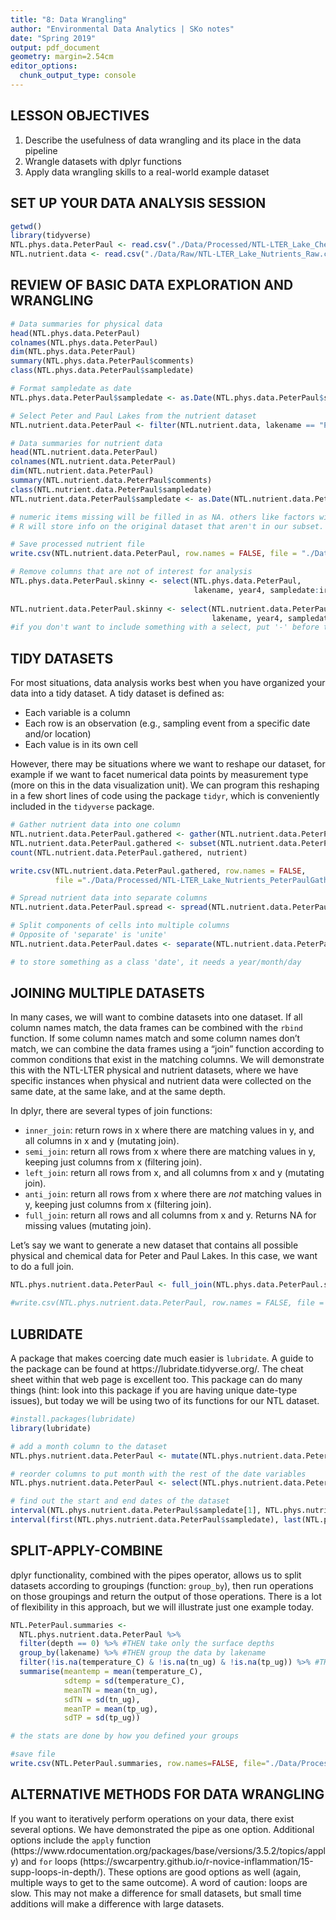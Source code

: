 ```yaml
---
title: "8: Data Wrangling"
author: "Environmental Data Analytics | SKo notes"
date: "Spring 2019"
output: pdf_document
geometry: margin=2.54cm
editor_options: 
  chunk_output_type: console
---
```


## LESSON OBJECTIVES
1. Describe the usefulness of data wrangling and its place in the data pipeline
2. Wrangle datasets with dplyr functions
3. Apply data wrangling skills to a real-world example dataset

## SET UP YOUR DATA ANALYSIS SESSION

```r
getwd()
library(tidyverse)
NTL.phys.data.PeterPaul <- read.csv("./Data/Processed/NTL-LTER_Lake_ChemistryPhysics_PeterPaul_Processed.csv")
NTL.nutrient.data <- read.csv("./Data/Raw/NTL-LTER_Lake_Nutrients_Raw.csv")
```

## REVIEW OF BASIC DATA EXPLORATION AND WRANGLING
```r
# Data summaries for physical data
head(NTL.phys.data.PeterPaul)
colnames(NTL.phys.data.PeterPaul)
dim(NTL.phys.data.PeterPaul)
summary(NTL.phys.data.PeterPaul$comments)
class(NTL.phys.data.PeterPaul$sampledate)

# Format sampledate as date
NTL.phys.data.PeterPaul$sampledate <- as.Date(NTL.phys.data.PeterPaul$sampledate, format = "%m/%d/%y")

# Select Peter and Paul Lakes from the nutrient dataset
NTL.nutrient.data.PeterPaul <- filter(NTL.nutrient.data, lakename == "Paul Lake" | lakename == "Peter Lake")

# Data summaries for nutrient data
head(NTL.nutrient.data.PeterPaul)
colnames(NTL.nutrient.data.PeterPaul)
dim(NTL.nutrient.data.PeterPaul)
summary(NTL.nutrient.data.PeterPaul$comments)
class(NTL.nutrient.data.PeterPaul$sampledate)
NTL.nutrient.data.PeterPaul$sampledate <- as.Date(NTL.nutrient.data.PeterPaul$sampledate, format = "%m/%d/%y")

# numeric items missing will be filled in as NA. others like factors will be kept as blank
# R will store info on the original dataset that aren't in our subset. can use function called drop.levels

# Save processed nutrient file
write.csv(NTL.nutrient.data.PeterPaul, row.names = FALSE, file = "./Data/Processed/NTL-LTER_Lake_Nutrients_PeterPaul_Processed.csv")

# Remove columns that are not of interest for analysis
NTL.phys.data.PeterPaul.skinny <- select(NTL.phys.data.PeterPaul, 
                                         lakename, year4, sampledate:irradianceDeck)
  
NTL.nutrient.data.PeterPaul.skinny <- select(NTL.nutrient.data.PeterPaul, 
                                             lakename, year4, sampledate, depth:po4)
#if you don't want to include something with a select, put '-' before the column name

```


## TIDY DATASETS

For most situations, data analysis works best when you have organized your data into a tidy dataset. A tidy dataset is defined as: 

* Each variable is a column
* Each row is an observation (e.g., sampling event from a specific date and/or location)
* Each value is in its own cell

However, there may be situations where we want to reshape our dataset, for example if we want to facet numerical data points by measurement type (more on this in the data visualization unit). We can program this reshaping in a few short lines of code using the package `tidyr`, which is conveniently included in the `tidyverse` package. 

```r
# Gather nutrient data into one column
NTL.nutrient.data.PeterPaul.gathered <- gather(NTL.nutrient.data.PeterPaul.skinny, "nutrient", "concentration", tn_ug:po4)
NTL.nutrient.data.PeterPaul.gathered <- subset(NTL.nutrient.data.PeterPaul.gathered, !is.na(concentration))
count(NTL.nutrient.data.PeterPaul.gathered, nutrient)

write.csv(NTL.nutrient.data.PeterPaul.gathered, row.names = FALSE, 
          file ="./Data/Processed/NTL-LTER_Lake_Nutrients_PeterPaulGathered_Processed.csv")

# Spread nutrient data into separate columns
NTL.nutrient.data.PeterPaul.spread <- spread(NTL.nutrient.data.PeterPaul.gathered, nutrient, concentration)

# Split components of cells into multiple columns
# Opposite of 'separate' is 'unite'
NTL.nutrient.data.PeterPaul.dates <- separate(NTL.nutrient.data.PeterPaul.skinny, sampledate, c("Y", "m", "d"))

# to store something as a class 'date', it needs a year/month/day

```

## JOINING MULTIPLE DATASETS
In many cases, we will want to combine datasets into one dataset. If all column names match, the data frames can be combined with the `rbind` function. If some column names match and some column names don't match, we can combine the data frames using a "join" function according to common conditions that exist in the matching columns. We will demonstrate this with the NTL-LTER physical and nutrient datasets, where we have specific instances when physical and nutrient data were collected on the same date, at the same lake, and at the same depth. 

In dplyr, there are several types of join functions: 

* `inner_join`: return rows in x where there are matching values in y, and all columns in x and y (mutating join).
* `semi_join`: return all rows from x where there are matching values in  y, keeping just columns from x (filtering join).
* `left_join`: return all rows from x, and all columns from x and y (mutating join).
* `anti_join`: return all rows from x where there are *not* matching values in y, keeping just columns from x (filtering join).
* `full_join`: return all rows and all columns from x and y. Returns NA for missing values (mutating join).

Let's say we want to generate a new dataset that contains all possible physical and chemical data for Peter and Paul Lakes. In this case, we want to do a full join.

```r

NTL.phys.nutrient.data.PeterPaul <- full_join(NTL.phys.data.PeterPaul.skinny, NTL.nutrient.data.PeterPaul.skinny)

#write.csv(NTL.phys.nutrient.data.PeterPaul, row.names = FALSE, file = "./Data/Processed/NTL-LTER_Lake")

```

## LUBRIDATE

A package that makes coercing date much easier is `lubridate`. A guide to the package can be found at https://lubridate.tidyverse.org/. The cheat sheet within that web page is excellent too. This package can do many things (hint: look into this package if you are having unique date-type issues), but today we will be using two of its functions for our NTL dataset. 

```r
#install.packages(lubridate)
library(lubridate)

# add a month column to the dataset
NTL.phys.nutrient.data.PeterPaul <- mutate(NTL.phys.nutrient.data.PeterPaul, month = month(sampledate)) 

# reorder columns to put month with the rest of the date variables
NTL.phys.nutrient.data.PeterPaul <- select(NTL.phys.nutrient.data.PeterPaul, lakename, year4, month, sampledate:po4)

# find out the start and end dates of the dataset
interval(NTL.phys.nutrient.data.PeterPaul$sampledate[1], NTL.phys.nutrient.data.PeterPaul$sampledate[23372]) # not good if your data set might change over time
interval(first(NTL.phys.nutrient.data.PeterPaul$sampledate), last(NTL.phys.nutrient.data.PeterPaul$sampledate)) # this is more reproducible
```


## SPLIT-APPLY-COMBINE

dplyr functionality, combined with the pipes operator, allows us to split datasets according to groupings (function: `group_by`), then run operations on those groupings and return the output of those operations. There is a lot of flexibility in this approach, but we will illustrate just one example today.

```r
NTL.PeterPaul.summaries <- 
  NTL.phys.nutrient.data.PeterPaul %>%
  filter(depth == 0) %>% #THEN take only the surface depths
  group_by(lakename) %>% #THEN group the data by lakename
  filter(!is.na(temperature_C) & !is.na(tn_ug) & !is.na(tp_ug)) %>% #THEN remove the records when there are nas in temp, tn, and tp
  summarise(meantemp = mean(temperature_C), 
            sdtemp = sd(temperature_C), 
            meanTN = mean(tn_ug), 
            sdTN = sd(tn_ug), 
            meanTP = mean(tp_ug), 
            sdTP = sd(tp_ug))

# the stats are done by how you defined your groups

#save file
write.csv(NTL.PeterPaul.summaries, row.names=FALSE, file="./Data/Processed/NTL-LTER_Lake_Summaries_PeterPaul_Processed.csv")

```

## ALTERNATIVE METHODS FOR DATA WRANGLING

If you want to iteratively perform operations on your data, there exist several options. We have demonstrated the pipe as one option. Additional options include the `apply` function (https://www.rdocumentation.org/packages/base/versions/3.5.2/topics/apply) and `for` loops (https://swcarpentry.github.io/r-novice-inflammation/15-supp-loops-in-depth/). These options are good options as well (again, multiple ways to get to the same outcome). A word of caution: loops are slow. This may not make a difference for small datasets, but small time additions will make a difference with large datasets.